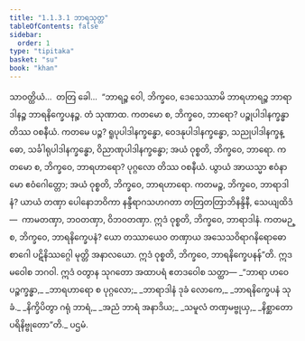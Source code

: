 ```yaml
---
title: "1.1.3.1 ဘာရသုတ္တ"
tableOfContents: false
sidebar:
  order: 1
type: "tipitaka"
basket: "su"
book: "khan"
---
```



<DynamicBreadcrumb />

<Division number="22" book="khan">

<Paragraph number="121" book="khan">
သာဝတ္ထိယံ…  တတြ ခေါ…  “ဘာရဉ္စ ဝေါ, ဘိက္ခဝေ, ဒေသေဿာမိ ဘာရဟာရဉ္စ ဘာရာဒါနဉ္စ ဘာရနိက္ခေပနဉ္စ. တံ သုဏာထ. ကတမော စ, ဘိက္ခဝေ, ဘာရော? ပဉ္စုပါဒါနက္ခန္ဓာ တိဿ ဝစနီယံ. ကတမေ ပဉ္စ? ရူပုပါဒါနက္ခန္ဓော, ဝေဒနုပါဒါနက္ခန္ဓော, သညုပါဒါနက္ခန္ဓော, သင်္ခါရုပါဒါနက္ခန္ဓော, ဝိညာဏုပါဒါနက္ခန္ဓော; အယံ ဝုစ္စတိ, ဘိက္ခဝေ, ဘာရော.
</Paragraph>

<Paragraph number="122" book="khan">
ကတမော စ, ဘိက္ခဝေ, ဘာရဟာရော? ပုဂ္ဂလော တိဿ ဝစနီယံ. ယွာယံ အာယသ္မာ ဧဝံနာမော ဧဝံဂေါတ္တော; အယံ ဝုစ္စတိ, ဘိက္ခဝေ, ဘာရဟာရော.
</Paragraph>

<Paragraph number="123" book="khan">
ကတမဉ္စ, ဘိက္ခဝေ, ဘာရာဒါနံ? ယာယံ တဏှာ ပေါနောဘဝိကာ နန္ဒီရာဂသဟဂတာ တတြတတြာဘိနန္ဒိနီ, သေယျထိဒံ—  ကာမတဏှာ, ဘဝတဏှာ, ဝိဘဝတဏှာ. ဣဒံ ဝုစ္စတိ, ဘိက္ခဝေ, ဘာရာဒါနံ.
</Paragraph>

<Paragraph number="124" book="khan">
ကတမဉ္စ, ဘိက္ခဝေ, ဘာရနိက္ခေပနံ? ယော တဿာယေဝ တဏှာယ အသေသဝိရာဂနိရောဓော စာဂေါ ပဋိနိဿဂ္ဂေါ မုတ္တိ အနာလယော. ဣဒံ ဝုစ္စတိ, ဘိက္ခဝေ, ဘာရနိက္ခေပနန်”တိ.
</Paragraph>

<Paragraph number="125" book="khan">
ဣဒမဝေါစ ဘဂဝါ. ဣဒံ ဝတွာန သုဂတော အထာပရံ ဧတဒဝေါစ သတ္ထာ—
</Paragraph>

<Paragraph number="126" type="verses" book="khan">
_“ဘာရာ ဟဝေ ပဉ္စက္ခန္ဓာ,_  
_ဘာရဟာရော စ ပုဂ္ဂလော;_  
_ဘာရာဒါနံ ဒုခံ လောကေ,_  
_ဘာရနိက္ခေပနံ သုခံ._  

</Paragraph>

<Paragraph number="127" type="verses" book="khan">
_နိက္ခိပိတွာ ဂရုံ ဘာရံ,_  
_အညံ ဘာရံ အနာဒိယ;_  
_သမူလံ တဏှမဗ္ဗုယှ,_  
_နိစ္ဆာတော ပရိနိဗ္ဗုတော”တိ._  


</Paragraph>
</Division>

<Paragraph number="128" type="center" book="khan">
ပဌမံ.
</Paragraph>